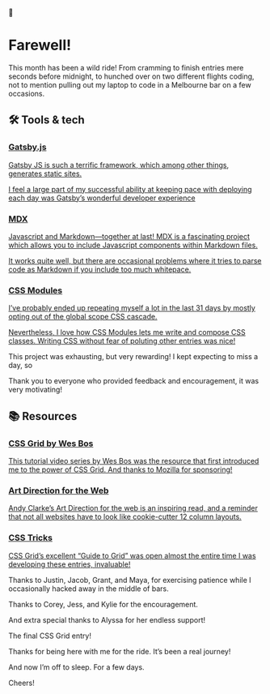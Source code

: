 
<Metatags
  title="👋 Farewell! | May 31 | CSS Grid a day"
  description="An example of using CSS grid every day, from May 1–31st, 2019."
  thumbnail="https://cssgrid31.brett.cool/opengraph/may-31.png"
  url="https://cssgrid31.brett.cool/"
  pathname="/may-31"
/>

<div className={Layout.canvas}>
  <div className={`${Layout.row} ${Layout.rowMb}`}>
    <div className={Layout.wrapper}>
      <div className={`${Layout.intro} ${Layout.grid}`}>
        <div className={Layout.intro_caption}>
          <div className={Layout.wave}>👋</div>
          <h1>Farewell!</h1>
          <p>This month has been a wild ride! From cramming to finish entries mere seconds before midnight, to hunched over on two different flights coding, not to mention pulling out my laptop to code in a Melbourne bar on a few occasions.</p>
        </div>
      </div>
    </div>
  </div>
  <div className={`${Layout.row} ${Layout.rowMb}`}>
    <div className={Layout.wrapper}>
      <div className={Layout.grid}>
        <div className={Layout.caption}>
          <h2>🛠 Tools &amp; tech</h2>
        </div>
        <a href="https://gatsbyjs.org" className={Layout.item}> 
          <h3>Gatsby.js</h3>
          <p>Gatsby JS is such a terrific framework, which among other things, generates static sites.</p>
          <p>I feel a large part of my successful ability at keeping pace with deploying each day was Gatsby’s wonderful developer experience</p>
        </a>
        <a href="https://mdxjs.com/" className={Layout.item}> 
          <h3>MDX</h3>
          <p>Javascript and Markdown—together at last! MDX is a fascinating project which allows you to include Javascript components within Markdown files.</p>
          <p>It works quite well, but there are occasional problems where it tries to parse code as Markdown if you include too much whitepace.</p>
        </a>
        <a href="https://github.com/css-modules/css-modules" className={Layout.item}> 
          <h3>CSS Modules</h3>
          <p>I’ve probably ended up repeating myself a lot in the last 31 days by mostly opting out of the global scope CSS cascade.</p>
          <p>Nevertheless, I love how CSS Modules lets me write and compose CSS classes. Writing CSS without fear of poluting other entries was nice!</p>
        </a>
      </div>
    </div>
  </div>
  <div className={`${Layout.row} ${Layout.rowMb}`}>
    <div className={Layout.wrapper}>
      <div className={`${Layout.intro} ${Layout.grid}`}>
        <div className={Layout.intro_caption}>
          <p>This project was exhausting, but very rewarding! I kept expecting to miss a day, so</p>
          <p>Thank you to everyone who provided feedback and encouragement, it was very motivating!</p>
        </div>
      </div>
    </div>
  </div>
  <div className={`${Layout.row} ${Layout.rowMb}`}>
    <div className={Layout.wrapper}>
      <div className={Layout.grid}>
        <div className={Layout.caption}>
          <h2>📚 Resources</h2>
        </div>
        <a href="https://cssgrid.io" className={Layout.item}> 
          <h3>CSS Grid by Wes Bos</h3>
          <p>This tutorial video series by Wes Bos was the resource that first introduced me to the power of CSS Grid. And thanks to Mozilla for sponsoring!</p>
        </a>
        <a href="https://stuffandnonsense.co.uk/artdirectionfortheweb/" className={Layout.item}> 
          <h3>Art Direction for the Web</h3>
          <p>Andy Clarke’s Art Direction for the web is an inspiring read, and a reminder that not all websites have to look like cookie-cutter 12 column layouts.</p>
        </a>
        <a href="https://csstricks.com" className={Layout.item}> 
          <h3>CSS Tricks</h3>
          <p>CSS Grid’s excellent “Guide to Grid” was open almost the entire time I was developing these entries, invaluable!</p>
        </a>
      </div>
    </div>
  </div>
  <div className={`${Layout.row} ${Layout.rowMb}`}>
    <div className={Layout.wrapper}>
      <div className={`${Layout.intro} ${Layout.grid}`}>
        <div className={Layout.intro_caption}>
          <p>Thanks to Justin, Jacob, Grant, and Maya, for exercising patience while I occasionally hacked away in the middle of bars.</p>
          <p>Thanks to Corey, Jess, and Kylie for the encouragement.</p>
          <p>And extra special thanks to Alyssa for her endless support!</p>
        </div>
      </div>
    </div>
  </div>
</div>

<div className={Layout.background}>
  <div className={Layout.ticka}/>
  <div className={Layout.tickb}/>
  <div className={Layout.tickc}/>
  <div className={Layout.tickd}/>
  <div className={Layout.ticke}/>
  <div className={Layout.tickf}/>
  <div className={Layout.tickg}/>
  <div className={Layout.tickh}/>
  <div className={Layout.ticki}/>
  <div className={Layout.tickj}/>
  <div className={Layout.tickk}/>
  <div className={Layout.tickl}/>
</div>

<Footer date={31} prev={true}>

The final CSS Grid entry!

Thanks for being here with me for the ride. It’s been a real journey!

And now I’m off to sleep. For a few days.

Cheers!

</Footer>
